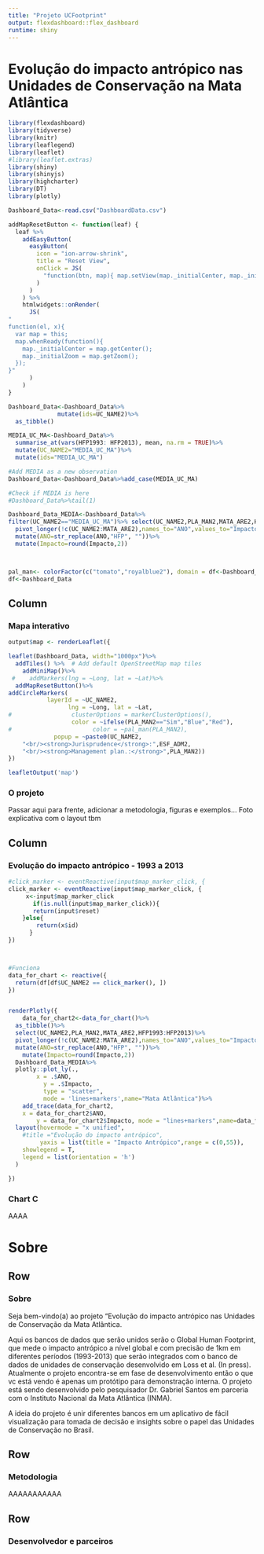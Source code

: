 ```yaml
---
title: "Projeto UCFootprint"
output: flexdashboard::flex_dashboard
runtime: shiny
---
```


Evolução do impacto antrópico nas Unidades de Conservação na Mata Atlântica
=====================================
```r
library(flexdashboard)
library(tidyverse)
library(knitr)
library(leaflegend)
library(leaflet)
#library(leaflet.extras)
library(shiny)
library(shinyjs)
library(highcharter)
library(DT)
library(plotly)

Dashboard_Data<-read.csv("DashboardData.csv")
```

```r
addMapResetButton <- function(leaf) {
  leaf %>%
    addEasyButton(
      easyButton(
        icon = "ion-arrow-shrink", 
        title = "Reset View", 
        onClick = JS(
          "function(btn, map){ map.setView(map._initialCenter, map._initialZoom); }"
        )
      )
    ) %>% 
    htmlwidgets::onRender(
      JS(
"
function(el, x){ 
  var map = this; 
  map.whenReady(function(){
    map._initialCenter = map.getCenter(); 
    map._initialZoom = map.getZoom();
  });
}"
      )
    )
}
```

```r
Dashboard_Data<-Dashboard_Data%>%
              mutate(ids=UC_NAME2)%>%
  as_tibble()

MEDIA_UC_MA<-Dashboard_Data%>%
  summarise_at(vars(HFP1993: HFP2013), mean, na.rm = TRUE)%>%
  mutate(UC_NAME2="MEDIA_UC_MA")%>%
  mutate(ids="MEDIA_UC_MA")

#Add MEDIA as a new observation
Dashboard_Data<-Dashboard_Data%>%add_case(MEDIA_UC_MA)

#Check if MEDIA is here
#Dashboard_Data%>%tail(1)

Dashboard_Data_MEDIA<-Dashboard_Data%>%
filter(UC_NAME2=="MEDIA_UC_MA")%>% select(UC_NAME2,PLA_MAN2,MATA_ARE2,HFP1993:HFP2013)%>%
  pivot_longer(!c(UC_NAME2:MATA_ARE2),names_to="ANO",values_to="Impacto")%>%
  mutate(ANO=str_replace(ANO,"HFP", ""))%>%
  mutate(Impacto=round(Impacto,2))



pal_man<- colorFactor(c("tomato","royalblue2"), domain = df<-Dashboard_Data$PLA_MAN2)
df<-Dashboard_Data
```


Column {.tabset}
-----------------------------------------------------------------------

### Mapa interativo

```r
output$map <- renderLeaflet({

leaflet(Dashboard_Data, width="1000px")%>%
  addTiles() %>%  # Add default OpenStreetMap map tiles
    addMiniMap()%>%
 #    addMarkers(lng = ~Long, lat = ~Lat)%>%
  addMapResetButton()%>%
addCircleMarkers(
           layerId = ~UC_NAME2, 
                 lng = ~Long, lat = ~Lat,
#                 clusterOptions = markerClusterOptions(),
                  color = ~ifelse(PLA_MAN2=="Sim","Blue","Red"),
#                       color = ~pal_man(PLA_MAN2),
             popup = ~paste0(UC_NAME2,
	"<br/><strong>Jurisprudence</strong>:",ESF_ADM2,
	"<br/><strong>Management plan.:</strong>",PLA_MAN2))
})

leafletOutput('map')  
```



### O projeto


Passar aqui para frente, adicionar a metodologia, figuras e exemplos...
Foto explicativa com o layout tbm



Column {data-width=350, height=450}
-----------------------------------------------------------------------

### Evolução do impacto antrópico - 1993 a 2013


```r

#click_marker <- eventReactive(input$map_marker_click, {
click_marker <- eventReactive(input$map_marker_click, {
     x<-input$map_marker_click
       if(is.null(input$map_marker_click)){
       return(input$reset) 
    }else{
        return(x$id)
      }
})



#Funciona
data_for_chart <- reactive({
  return(df[df$UC_NAME2 == click_marker(), ])
})


renderPlotly({
    data_for_chart2<-data_for_chart()%>%
  as_tibble()%>%
  select(UC_NAME2,PLA_MAN2,MATA_ARE2,HFP1993:HFP2013)%>%
  pivot_longer(!c(UC_NAME2:MATA_ARE2),names_to="ANO",values_to="Impacto")%>%
  mutate(ANO=str_replace(ANO,"HFP", ""))%>%
    mutate(Impacto=round(Impacto,2))
  Dashboard_Data_MEDIA%>%
  plotly::plot_ly(.,
        x = .$ANO,
          y = .$Impacto,
          type = "scatter",
          mode = 'lines+markers',name="Mata Atlântica")%>%
    add_trace(data_for_chart2, 
	x = data_for_chart2$ANO, 
		y = data_for_chart2$Impacto, mode = "lines+markers",name=data_for_chart2$UC_NAME2) %>%
  layout(hovermode = "x unified",
    #title ="Evolução do impacto antrópico",
         yaxis = list(title = "Impacto Antrópico",range = c(0,55)),
    showlegend = T, 
    legend = list(orientation = 'h')
  )

})

```


### Chart C

AAAA




Sobre {data-orientation=rows}
=====================================



Row {data-height=600}
-----------------------------------------------------------------------

### Sobre
Seja bem-vindo(a) ao projeto "Evolução do impacto antrópico nas Unidades de Conservação da Mata Atlântica. 

Aqui os bancos de dados que serão unidos serão o Global Human Footprint, que mede o impacto antrópico a nível global e com precisão de 1km em diferentes períodos (1993-2013) que serão integrados com o banco de dados de unidades de conservação desenvolvido em Loss et al. (In press). Atualmente o projeto encontra-se em fase de desenvolvimento então o que vc está vendo é apenas um protótipo para demonstração interna. O projeto está sendo desenvolvido pelo pesquisador Dr. Gabriel Santos em parceria com o Instituto Nacional da Mata Atlântica (INMA).

A ideia do projeto é unir diferentes bancos em um aplicativo de fácil visualização para tomada de decisão e insights sobre o papel das Unidades de Conservação no Brasil.




Row {data-height=600}
-----------------------------------------------------------------------

### Metodologia


AAAAAAAAAAA



Row {data-height=600}
-----------------------------------------------------------------------
### Desenvolvedor e parceiros